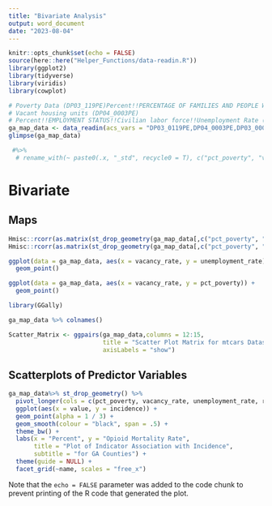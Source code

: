 ```yaml
---
title: "Bivariate Analysis"
output: word_document
date: "2023-08-04"
---
```


```r
knitr::opts_chunk$set(echo = FALSE)
source(here::here("Helper_Functions/data-readin.R"))
library(ggplot2)
library(tidyverse)
library(viridis)
library(cowplot)

# Poverty Data (DP03_119PE)Percent!!PERCENTAGE OF FAMILIES AND PEOPLE WHOSE INCOME IN THE PAST 12 MONTHS IS BELOW THE POVERTY LEVEL!!All families
# Vacant housing units (DP04_0003PE)
# Percent!!EMPLOYMENT STATUS!!Civilian labor force!!Unemployment Rate (DP03_0009PE)
ga_map_data <- data_readin(acs_vars = "DP03_0119PE,DP04_0003PE,DP03_0009PE", acs_yr = 2019, mort_year = 2020)
glimpse(ga_map_data)
```

```r

 #%>% 
  # rename_with(~ paste0(.x, "_std", recycle0 = T), c("pct_poverty", "vacancy_rate", "unemployment_rate"))

```


# Bivariate

## Maps

```r
Hmisc::rcorr(as.matrix(st_drop_geometry(ga_map_data[,c("pct_poverty", "vacancy_rate", "unemployment_rate")])))
Hmisc::rcorr(as.matrix(st_drop_geometry(ga_map_data[,c("pct_poverty", "vacancy_rate", "unemployment_rate")])),type = 'spearman')

ggplot(data = ga_map_data, aes(x = vacancy_rate, y = unemployment_rate)) +
  geom_point()

ggplot(data = ga_map_data, aes(x = vacancy_rate, y = pct_poverty)) +
  geom_point() 


```

```r
library(GGally)

ga_map_data %>% colnames()

Scatter_Matrix <- ggpairs(ga_map_data,columns = 12:15,
                          title = "Scatter Plot Matrix for mtcars Dataset",
                          axisLabels = "show")
```
 

## Scatterplots of Predictor Variables

```r

ga_map_data%>% st_drop_geometry() %>% 
  pivot_longer(cols = c(pct_poverty, vacancy_rate, unemployment_rate, rucc_code13_n, dist_to_usroad)) %>% 
  ggplot(aes(x = value, y = incidence)) +
  geom_point(alpha = 1 / 3) +
  geom_smooth(colour = "black", span = .5) +
  theme_bw() +
  labs(x = "Percent", y = "Opioid Mortality Rate", 
       title = "Plot of Indicator Association with Incidence",
       subtitle = "for GA Counties") +
  theme(guide = NULL) +
  facet_grid(~name, scales = "free_x")

```

Note that the `echo = FALSE` parameter was added to the code chunk to prevent printing of the R code that generated the plot.
